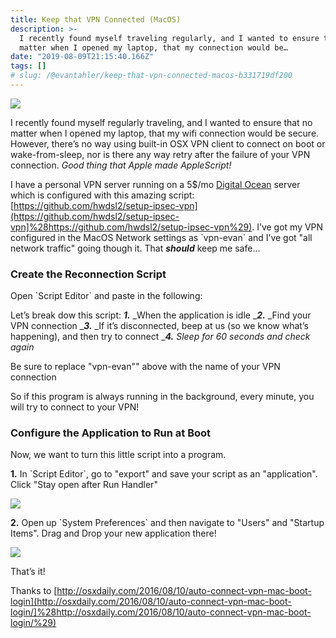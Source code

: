 ```yaml
---
title: Keep that VPN Connected (MacOS)
description: >-
  I recently found myself traveling regularly, and I wanted to ensure that no
  matter when I opened my laptop, that my connection would be…
date: "2019-08-09T21:15:40.166Z"
tags: []
# slug: /@evantahler/keep-that-vpn-connected-macos-b331719df200
---
```


![](/images/medium-export/1__8DMeHvOIF__nDLjL4TYrk9A.jpeg)

I recently found myself regularly traveling, and I wanted to ensure that no matter when I opened my laptop, that my wifi connection would be secure. However, there’s no way using built-in OSX VPN client to connect on boot or wake-from-sleep, nor is there any way retry after the failure of your VPN connection. _Good thing that Apple made AppleScript!_

I have a personal VPN server running on a 5$/mo [Digital Ocean](https://www.digitalocean.com/) server which is configured with this amazing script: [https://github.com/hwdsl2/setup-ipsec-vpn](https://github.com/hwdsl2/setup-ipsec-vpn]%28https://github.com/hwdsl2/setup-ipsec-vpn%29). I’ve got my VPN configured in the MacOS Network settings as \`vpn-evan\` and I’ve got "all network traffic" going though it. That **_should_** keep me safe…

### Create the Reconnection Script

Open \`Script Editor\` and paste in the following:

Let’s break dow this script:
**_1\._** _When the application is idle
_**_2\._** _Find your VPN connection
_**_3\._** _If it’s disconnected, beep at us (so we know what’s happening), and then try to connect
_**_4\._** _Sleep for 60 seconds and check again_

Be sure to replace "vpn-evan"" above with the name of your VPN connection

So if this program is always running in the background, every minute, you will try to connect to your VPN!

### Configure the Application to Run at Boot

Now, we want to turn this little script into a program.

**1\.** In \`Script Editor\`, go to "export" and save your script as an "application". Click "Stay open after Run Handler"

![](/images/medium-export/1__dCHUfz9YeBrasiBIciXQcw.jpeg)

**2\.** Open up \`System Preferences\` and then navigate to "Users" and "Startup Items". Drag and Drop your new application there!

![](/images/medium-export/1__Gc5Sia3PbwpNoLGYD__RWJw.jpeg)

That’s it!

Thanks to [http://osxdaily.com/2016/08/10/auto-connect-vpn-mac-boot-login](http://osxdaily.com/2016/08/10/auto-connect-vpn-mac-boot-login/]%28http://osxdaily.com/2016/08/10/auto-connect-vpn-mac-boot-login/%29)
